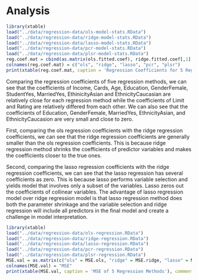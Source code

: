 
Analysis
=========
```r
library(xtable)
load("../data/regression-data/ols-model-stats.RData")
load("../data/regression-data/ridge-model-stats.RData")
load("../data/regression-data/lasso-model-stats.RData")
load("../data/regression-data/pcr-model-stats.RData")
load("../data/regression-data/plsr-model-stats.RData")
reg.coef.mat = cbind(as.matrix(ols.fitted.coef), ridge.fitted.coef[,1], lasso.fitted.coef[,1], rbind(0,as.matrix(pcr.fitted.coef)), rbind(0,as.matrix(plsr.fitted.coef)))
colnames(reg.coef.mat) = c("ols", "ridge", "lasso", "pcr", "plsr")
print(xtable(reg.coef.mat, caption = 'Regression Coefficients for 5 Regression Methods'), comment = FALSE)
```

Comparing the regression coefficients of five regression methods, we can see that the coefficients of Income, Cards, Age, Education, GenderFemale, StudentYes, MarriedYes, EthinicityAsian and EthnicityCaucasian are relatively close for each regression method while the coefficients of Limit and Rating are relatively differed from each other. We can also see that the coefficients of Education, GenderFemale, MarriedYes, EthnicityAsian, and EthnicityCaucasion are very small and close to zero. 

First, comparing the ols regression coefficients with the ridge regression coefficients, we can see that the ridge regression coefficients are generally smaller than the ols regression coefficients. This is because ridge regression method shrinks the coefficients of predictor variables and makes the coefficients closer to the true ones. 

Second, comparing the lasso regression coefficients with the ridge regression coefficients, we can see that the lasso regression has several coefficients as zero. This is because lasso performs variable selection and yields model that involves only a subset of the variables. Lasso zeros out the coefficients of collinear variables. The advantage of lasso regression model over ridge regression model is that lasso regression method does both the parameter shrinkage and the variable selection and ridge regression will include all predictors in the final model and create a challenge in model interpretation. 


```r
library(xtable)
load("../data/regression-data/ols-regression.RData")
load("../data/regression-data/ridge-regression.RData")
load("../data/regression-data/lasso-regression.RData")
load("../data/regression-data/pcr-regression.RData")
load("../data/regression-data/plsr-regression.RData")
MSE.val = as.matrix(c("ols" = MSE.ols, "ridge" = MSE.ridge, "lasso" = MSE.lasso, "pcr" = MSE.pcr, "plsr" = MSE.plsr))
colnames(MSE.val) = "MSE"
print(xtable(MSE.val, caption = 'MSE of 5 Regression Methods'), comment = FALSE)
```


